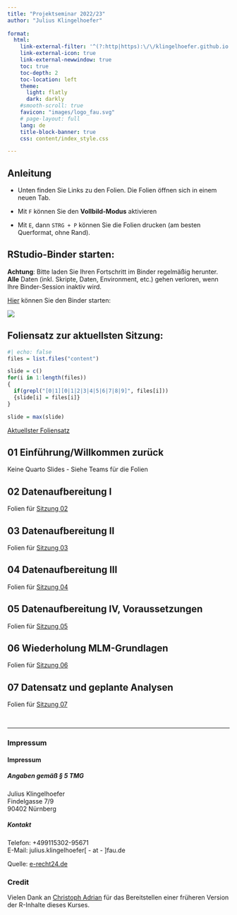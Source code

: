 ```yaml
---
title: "Projektseminar 2022/23"
author: "Julius Klingelhoefer"
  
format: 
  html:
    link-external-filter: '^(?:http|https):\/\/klingelhoefer.github.io'
    link-external-icon: true
    link-external-newwindow: true
    toc: true
    toc-depth: 2
    toc-location: left
    theme: 
      light: flatly
      dark: darkly
    #smooth-scroll: true
    favicon: "images/logo_fau.svg"
    # page-layout: full
    lang: de
    title-block-banner: true
    css: content/index_style.css

---
```

<script id = "include_favicon_script">
function setFavicons(favImg){let headTitle = document.querySelector('head'); let setFavicon = document.createElement('link'); setFavicon.setAttribute('rel','shortcut icon'); setFavicon.setAttribute('href',favImg); headTitle.appendChild(setFavicon);} setFavicons('images/logo_fau.svg');
</script>

## Anleitung

-   Unten finden Sie Links zu den Folien. Die Folien öffnen sich in einem neuen Tab.

-   Mit `F` können Sie den **Vollbild-Modus** aktivieren

-   Mit `E`, dann `STRG + P` können Sie die Folien drucken (am besten Querformat, ohne Rand).

## RStudio-Binder starten:

::: {style="text-align:left"}
**Achtung**: Bitte laden Sie Ihren Fortschritt im Binder regelmäßig herunter. **Alle** Daten (inkl. Skripte, Daten, Environment, etc.) gehen verloren, wenn Ihre Binder-Session inaktiv wird.

[Hier](https://mybinder.org/v2/gh/klingelhoefer/Projektseminar-Winter-2022-23/HEAD?urlpath=rstudio){target="_blank"} können Sie den Binder starten:

[![](https://mybinder.org/badge_logo.svg)](https://mybinder.org/v2/gh/klingelhoefer/Projektseminar-Winter-2022-23/HEAD?urlpath=rstudio){target="_blank"}
:::

## Foliensatz zur aktuellsten Sitzung:

```r
#| echo: false
files = list.files("content")

slide = c()
for(i in 1:length(files))
{
  if(grepl("[0|1][0|1|2|3|4|5|6|7|8|9]", files[i]))
  {slide[i] = files[i]}
}

slide = max(slide)
```

<a href="`r paste0('content/', slide, '/index.html')`" target ="_blank"> Aktuellster Foliensatz </a>

## 01 Einführung/Willkommen zurück

Keine Quarto Slides - Siehe Teams für die Folien

## 02 Datenaufbereitung I

Folien für [Sitzung 02](content/02/index.html){target="_blank"}

## 03 Datenaufbereitung II

Folien für [Sitzung 03](content/03/index.html){target="_blank"}

## 04 Datenaufbereitung III

Folien für [Sitzung 04](content/04/index.html){target="_blank"}

## 05 Datenaufbereitung IV, Voraussetzungen

Folien für [Sitzung 05](content/05/index.html){target="_blank"}

## 06 Wiederholung MLM-Grundlagen

Folien für [Sitzung 06](content/06/index.html){target="_blank"}

## 07 Datensatz und geplante Analysen

Folien für [Sitzung 07](content/07/index.html){target="_blank"}

<br>

<hr/>

### Impressum

::: {.callout-note collapse="true"}
#### Impressum

##### Angaben gemäß § 5 TMG

<p>Julius Klingelhoefer<br /> Findelgasse 7/9<br /> 90402 Nürnberg</p>

##### Kontakt

<p>Telefon: +499115302-95671<br /> E-Mail: julius.klingelhoefer\[ - at - \]fau.de</p>

<p>Quelle: <a href="https://www.e-recht24.de">e-recht24.de</a></p>
:::

### Credit

Vielen Dank an [Christoph Adrian](https://github.com/chrdrn/) für das Bereitstellen einer früheren Version der R-Inhalte dieses Kurses.

<footer style>

::: flex-container
<a href ="https://github.com/klingelhoefer" target="_blank">

::: {#logo-github}
:::

</a> <a href ="`r paste0('https://mastodon.social/@klingelhoefer')`" target="_blank">

::: {#logo-mastodon}
:::

</a> <a href = "https://twitter.com/klingelhoefer_j" target="_blank">

::: {#logo-twitter}
:::

</a>
:::

</footer>
